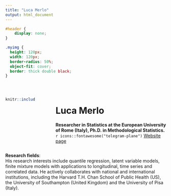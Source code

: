 ```yaml
---
title: "Luca Merlo"
output: html_document
---
```

```css
#header {
    display: none;
}
```

```css
.myimg {
  height: 120px;
  width: 120px;
  border-radius: 50%;
  object-fit: cover;
  border: thick double black;
}
```
<br>

:::: {.columns}

::: {.column width="20%"}
```r
knitr::include_graphics("images/merlo.jpeg")
``` 
:::

::: {.column width="5%"}

:::

::: {.column width="75%"}
# Luca Merlo

**Researcher in Statistics at the European University of Rome (Italy), Ph.D. in Methodological Statistics.**
<br>
`r icons::fontawesome("telegram-plane")` [Website page](https://www.universitaeuropeadiroma.it/transizione-digitale/docenti/luca-merlo/) 
:::

::::


**Research fields**: <br>
His research interests include quantile regression, latent variable models, finite mixture models with applications to longitudinal, time series and correlated data. He actively collaborates with national and international institutions, including the Harvard T.H. Chan School of Public Health (US), the University of Southampton (United Kingdom) and the University of Pisa (Italy).
